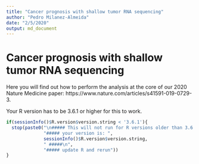 ```yaml
---
title: "Cancer prognosis with shallow tumor RNA sequencing"
author: "Pedro Milanez-Almeida"
date: "2/5/2020"
output: md_document
---
```


# Cancer prognosis with shallow tumor RNA sequencing

Here you will find out how to perform the analysis at the core of our 2020 Nature Medicine paper: https://www.nature.com/articles/s41591-019-0729-3.

Your R version has to be 3.6.1 or higher for this to work.

```r
if(sessionInfo()$R.version$version.string < '3.6.1'){
  stop(paste0("\n##### This will not run for R versions older than 3.6.1 #####\n",
              "##### your version is: ",
              sessionInfo()$R.version$version.string,
              " #####\n",
              "##### update R and rerun"))
}
```
